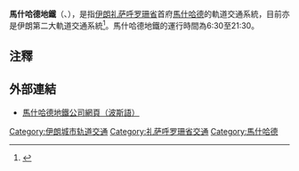 {{Infobox Public transit
|name             = 馬什哈德地鐵<br>Mashhad Urban Railway
|image            = Mashhad Metro logo.png
|imagesize        = 75px
|image2           = Mashhad Metro (Basij Station).jpg
|imagesize2       = 265 px
|caption2         = 
|image3           =
|imagesize3       = 265 px
|caption3         = 
|native_name      = قطار شهری مشهد
|lines            = 1
|map              = [[File:Mashhad_Metro_map-geo.png|280px]]
}}

'''馬什哈德地鐵'''（{{lang-fa|قطار شهری مشهد}}、{{lang-en|Mashhad Urban Railway}}），是指[[伊朗|伊朗]][[礼萨呼罗珊省|礼萨呼罗珊省]]首府[[馬什哈德|馬什哈德]]的軌道交通系統，目前亦是伊朗第二大軌道交通系統<ref>{{cite web |url=http://www.imamreza.net/eng/imamreza.php?id=1205 |title=Toos Gostar |website=Imam Reza (A.S.) Network |quote=Rail |accessdate=2010-11-28 |deadurl=yes |archiveurl=https://web.archive.org/web/20101215225654/http://imamreza.net/eng/imamreza.php?id=1205 |archivedate=2010-12-15 }}</ref>。馬什哈德地鐵的運行時間為6:30至21:30。

== 注釋 ==
{{reflist}}

== 外部連結 ==
*[http://www.murco.ir/ 馬什哈德地鐵公司網頁（波斯語）] {{Wayback|url=http://www.murco.ir/ |date=20070428125627 }}
{{Iran-stub}}
[[Category:伊朗城市轨道交通|Category:伊朗城市轨道交通]]
[[Category:礼萨呼罗珊省交通|Category:礼萨呼罗珊省交通]]
[[Category:馬什哈德|Category:馬什哈德]]